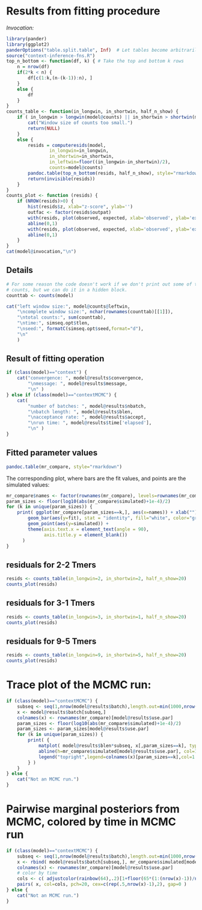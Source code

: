 # Results from fitting procedure

*Invocation:*
```r
library(pander)
library(ggplot2)
panderOptions("table.split.table", Inf)  # Let tables become arbitrarily wide rather than wrapping.
source("context-inference-fns.R")
top_n_bottom <- function(df, k) { # Take the top and bottom k rows
    n = nrow(df)
    if(2*k < n) {
        df[c(1:k,(n-(k-1)):n), ]
    }
    else {
        df
    }
}
counts_table <- function(in_longwin, in_shortwin, half_n_show) {
    if ( in_longwin > longwin(model@counts) || in_shortwin > shortwin(model@counts) ) {
        cat("Window size of counts too small.")
        return(NULL)
    }
    else {
        resids = computeresids(model,
                in_longwin=in_longwin,
                in_shortwin=in_shortwin,
                in_leftwin=floor((in_longwin-in_shortwin)/2),
                counts=model@counts)
        pandoc.table(top_n_bottom(resids, half_n_show), style="rmarkdown")
        return(invisible(resids))
    }
}
counts_plot <- function (resids) {
    if (NROW(resids)>0) {
        hist(resids$z, xlab="z-score", ylab='')
        outfac <- factor(resids$outpat)
        with(resids, plot(observed, expected, xlab='observed', ylab='expected', col=rainbow(nlevels(outfac))[as.numeric(outfac)], pch=20 ) )
        abline(0,1)
        with(resids, plot(observed, expected, xlab='observed', ylab='expected', log='xy', col=rainbow(nlevels(outfac))[as.numeric(outfac)], pch=20 ) )
        abline(0,1)
    }
}
cat(model@invocation,"\n")
```


## Details
```r
# For some reason the code doesn't work if we don't print out some of the
# counts, but we can do it in a hidden block.
counttab <- counts(model)
```


```r
cat("left window size:", model@counts@leftwin,
    "\ncomplete window size:", nchar(rownames(counttab)[[1]]),
    "\ntotal counts:", sum(counttab),
    "\ntime:", simseq.opt$tlen,
    "\nseed:", formatC(simseq.opt$seed,format="d"),
    "\n"
    )
```


## Result of fitting operation
```r
if (class(model)=="context") {
    cat("convergence: ", model@results$convergence,
        "\nmessage: ", model@results$message,
        "\n" )
} else if (class(model)=="contextMCMC") {
    cat(
        "number of batches: ", model@results$nbatch,
        "\nbatch length: ", model@results$blen,
        "\nacceptance rate: ", model@results$accept,
        "\nrun time: ", model@results$time['elapsed'],
        "\n" )
}
```


## Fitted parameter values
```r
pandoc.table(mr_compare, style="rmarkdown")
```


The corresponding plot, where bars are the fit values, and points are the simulated values:
```r
mr_compare$names <- factor(rownames(mr_compare), levels=rownames(mr_compare))
param_sizes <- floor(log10(abs(mr_compare$simulated)+1e-4)/2)
for (k in unique(param_sizes)) {
    print( ggplot(mr_compare[param_sizes==k,], aes(x=names)) + xlab("") +
        geom_bar(aes(y=fit), stat = "identity", fill="white", color="gray") +
        geom_point(aes(y=simulated)) +
        theme(axis.text.x = element_text(angle = 90),
              axis.title.y = element_blank())
      )
}
```


## residuals for 2-2 Tmers
```r
resids <- counts_table(in_longwin=2, in_shortwin=2, half_n_show=20)
counts_plot(resids)
```

## residuals for 3-1 Tmers
```r
resids <- counts_table(in_longwin=3, in_shortwin=1, half_n_show=20)
counts_plot(resids)
```

## residuals for 9-5 Tmers
```r
resids <- counts_table(in_longwin=9, in_shortwin=5, half_n_show=20)
counts_plot(resids)
```

# Trace plot of the MCMC run:
```r
if (class(model)=="contextMCMC") {
    subseq <- seq(1,nrow(model@results$batch),length.out=min(1000,nrow(model@results$batch)))
    x <- model@results$batch[subseq,]
    colnames(x) <- rownames(mr_compare)[model@results$use.par]
    param_sizes <- floor(log10(abs(mr_compare$simulated)+1e-4)/2)
    param_sizes <- param_sizes[model@results$use.par]
    for (k in unique(param_sizes)) {
        print( {
            matplot( model@results$blen*subseq, x[,param_sizes==k], type='l', col=1:5, lty=1:6, xlab='number of MCMC iterations' )
            abline(h=mr_compare$simulated[model@results$use.par], col=1:5, lty=1:6)
            legend("topright",legend=colnames(x)[param_sizes==k],col=1:5,lty=1:6)
        } )
    }
} else {
    cat("Not an MCMC run.")
}
```

# Pairwise marginal posteriors from MCMC, colored by time in MCMC run
```r
if (class(model)=="contextMCMC") {
    subseq <- seq(1,nrow(model@results$batch),length.out=min(1000,nrow(model@results$batch)))
    x <- rbind( model@results$batch[subseq,], mr_compare$simulated[model@results$use.par] )
    colnames(x) <- rownames(mr_compare)[model@results$use.par]
    # color by time
    cols <- c( adjustcolor(rainbow(64),.2)[1+floor(65*(1:(nrow(x)-1))/nrow(x))], adjustcolor("black",.5) )
    pairs( x, col=cols, pch=20, cex=c(rep(.5,nrow(x)-1),2), gap=0 )
} else {
    cat("Not an MCMC run.")
}
```
